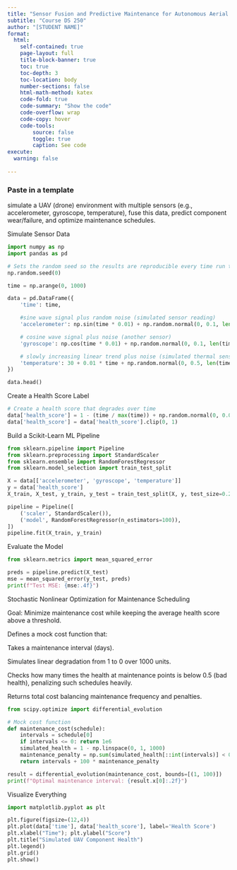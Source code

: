 ```yaml
---
title: "Sensor Fusion and Predictive Maintenance for Autonomous Aerial Vehicles using ML Pipelines and Stochastic Nonlinear Optimization"
subtitle: "Course DS 250"
author: "[STUDENT NAME]"
format:
  html:
    self-contained: true
    page-layout: full
    title-block-banner: true
    toc: true
    toc-depth: 3
    toc-location: body
    number-sections: false
    html-math-method: katex
    code-fold: true
    code-summary: "Show the code"
    code-overflow: wrap
    code-copy: hover
    code-tools:
        source: false
        toggle: true
        caption: See code
execute: 
  warning: false
    
---
```


### Paste in a template
simulate a UAV (drone) environment with multiple sensors (e.g., accelerometer, gyroscope, temperature), fuse this data, predict component wear/failure, and optimize maintenance schedules.


Simulate Sensor Data
```python
import numpy as np
import pandas as pd

# Sets the random seed so the results are reproducible every time run the code
np.random.seed(0)

time = np.arange(0, 1000)

data = pd.DataFrame({
    'time': time,

    #sine wave signal plus random noise (simulated sensor reading)
    'accelerometer': np.sin(time * 0.01) + np.random.normal(0, 0.1, len(time)),

    # cosine wave signal plus noise (another sensor)
    'gyroscope': np.cos(time * 0.01) + np.random.normal(0, 0.1, len(time)),

    # slowly increasing linear trend plus noise (simulated thermal sensor)
    'temperature': 30 + 0.01 * time + np.random.normal(0, 0.5, len(time)),
})

data.head()
```


Create a Health Score Label

```python

# Create a health score that degrades over time
data['health_score'] = 1 - (time / max(time)) + np.random.normal(0, 0.05, len(time))
data['health_score'] = data['health_score'].clip(0, 1)

```




 Build a Scikit-Learn ML Pipeline


```python
from sklearn.pipeline import Pipeline
from sklearn.preprocessing import StandardScaler
from sklearn.ensemble import RandomForestRegressor
from sklearn.model_selection import train_test_split

X = data[['accelerometer', 'gyroscope', 'temperature']]
y = data['health_score']
X_train, X_test, y_train, y_test = train_test_split(X, y, test_size=0.2)

pipeline = Pipeline([
    ('scaler', StandardScaler()),
    ('model', RandomForestRegressor(n_estimators=100)),
])
pipeline.fit(X_train, y_train)

```




Evaluate the Model


```python
from sklearn.metrics import mean_squared_error

preds = pipeline.predict(X_test)
mse = mean_squared_error(y_test, preds)
print(f"Test MSE: {mse:.4f}")

```



Stochastic Nonlinear Optimization for Maintenance Scheduling

Goal: Minimize maintenance cost while keeping the average health score above a threshold.


Defines a mock cost function that:

Takes a maintenance interval (days).

Simulates linear degradation from 1 to 0 over 1000 units.

Checks how many times the health at maintenance points is below 0.5 (bad health), penalizing such schedules heavily.

Returns total cost balancing maintenance frequency and penalties.

```python
from scipy.optimize import differential_evolution

# Mock cost function
def maintenance_cost(schedule):
    intervals = schedule[0]
    if intervals <= 0: return 1e6
    simulated_health = 1 - np.linspace(0, 1, 1000)
    maintenance_penalty = np.sum(simulated_health[::int(intervals)] < 0.5)
    return intervals + 100 * maintenance_penalty

result = differential_evolution(maintenance_cost, bounds=[(1, 100)])
print(f"Optimal maintenance interval: {result.x[0]:.2f}")

```


Visualize Everything
```python
import matplotlib.pyplot as plt

plt.figure(figsize=(12,4))
plt.plot(data['time'], data['health_score'], label='Health Score')
plt.xlabel("Time"); plt.ylabel("Score")
plt.title("Simulated UAV Component Health")
plt.legend()
plt.grid()
plt.show()

```